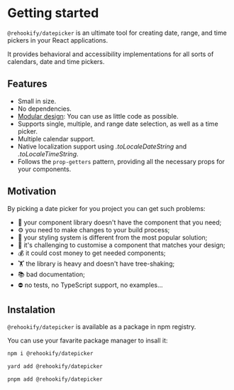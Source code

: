 # Getting started

`@rehookify/datepicker` is an ultimate tool for creating date, range, and time pickers in your React applications.

It provides behavioral and accessibility implementations for all sorts of calendars, date and time pickers.

## Features

- Small in size.
- No dependencies.
- [Modular design](/datepicker/modular-hooks): You can use as little code as possible.
- Supports single, multiple, and range date selection, as well as a time picker.
- Multiple calendar support.
- Native localization support using *.toLocaleDateString* and *.toLocaleTimeString*.
- Follows the `prop-getters` pattern, providing all the necessary props for your components.

## Motivation

By picking a date picker for you project you can get such problems:

- 🙅 your component library doesn't have the component that you need;
- ⚙️ you need to make changes to your build process;
- 💅 your styling system is different from the most popular solution;
- 🦹 it's challenging to customise a component that matches your design;
- 💰 it could cost money to get needed components;
- 🏋️ the library is heavy and doesn't have tree-shaking;
- 📚 bad documentation;
- ⛔️ no tests, no TypeScript support, no examples...

## Instalation

`@rehookify/datepicker` is available as a package in npm registry.

You can use your favarite package manager to insall it:

```bash
npm i @rehookify/datepicker
```

```bash
yard add @rehookify/datepicker
```

```bash
pnpm add @rehookify/datepicker
```
